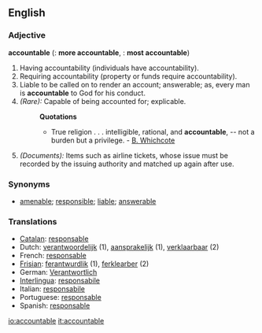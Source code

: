 ==English==

===Adjective===
'''accountable'''  ({{compar}}: '''more accountable''', {{superl}}: '''most accountable''')

# Having accountability (individuals have accountability). 
# Requiring accountability (property or funds require accountability).
# Liable to be called on to render an account; answerable; as, every man is '''accountable''' to God for his conduct.
# ''(Rare):'' Capable of being accounted for; explicable.
#:'''Quotations'''
#:*True religion . . . intelligible, rational, and '''accountable''', -- not a burden but a privilege. - [[B. Whichcote]]
# ''(Documents):'' Items such as airline tickets, whose issue must be recorded by the issuing authority and matched up again after use.

===Synonyms===
*[[amenable]]; [[responsible]]; [[liable]]; [[answerable]]

===Translations===
*[[Catalan]]: [[responsable]]
*Dutch: [[verantwoordelijk]] (1), [[aansprakelijk]] (1), [[verklaarbaar]] (2)
*French: [[responsable]]
*[[Frisian]]: [[ferantwurdlik]] (1), [[ferklearber]] (2)
*German: [[Verantwortlich]]
*[[Interlingua]]: [[responsabile]]
*Italian: [[responsabile]]
*Portuguese: [[responsable]]
*Spanish: [[responsable]]

[[io:accountable]]
[[it:accountable]]